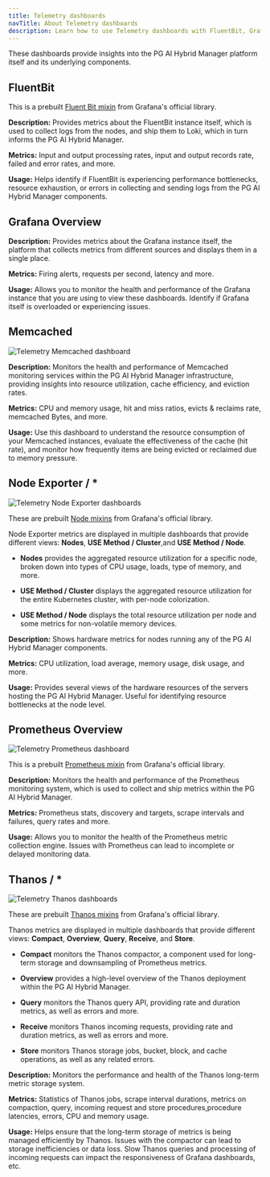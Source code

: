 ```yaml
---
title: Telemetry dashboards
navTitle: About Telemetry dashboards
description: Learn how to use Telemetry dashboards with FluentBit, Grafana, Memcached, Node, and Prometheus to monitor the PG AI Hybrid Manager platform.
---
```


These dashboards provide insights into the PG AI Hybrid Manager platform itself and its underlying components.

## FluentBit

This is a prebuilt [Fluent Bit mixin](https://docs.fluentbit.io/manual/administration/monitoring#grafana-dashboard-and-alerts) from Grafana's official library. 

**Description:** Provides metrics about the FluentBit instance itself, which is used to collect logs from the nodes, and ship them to Loki, which in turn informs the PG AI Hybrid Manager.

**Metrics:** Input and output processing rates, input and output records rate, failed and error rates, and more.

**Usage:** Helps identify if FluentBit is experiencing performance bottlenecks, resource exhaustion, or errors in collecting and sending logs from the PG AI Hybrid Manager components.

[no data]: #

## Grafana Overview

**Description:** Provides metrics about the Grafana instance itself, the platform that collects metrics from different sources and displays them in a single place.

**Metrics:** Firing alerts, requests per second, latency and more.

**Usage:** Allows you to monitor the health and performance of the Grafana instance that you are using to view these dashboards. Identify if Grafana itself is overloaded or experiencing issues.

## Memcached

![Telemetry Memcached dashboard](../../../../images/telemetry_memcached_dashboard.png)

**Description:** Monitors the health and performance of Memcached monitoring services within the PG AI Hybrid Manager infrastructure, providing insights into resource utilization, cache efficiency, and eviction rates. 

**Metrics:** CPU and memory usage, hit and miss ratios, evicts & reclaims rate, memcached Bytes, and more.

**Usage:** Use this dashboard to understand the resource consumption of your Memcached instances, evaluate the effectiveness of the cache (hit rate), and monitor how frequently items are being evicted or reclaimed due to memory pressure.

## Node Exporter / \*

![Telemetry Node Exporter dashboards](../../../../images/telemetry_node_dashboard.png)

These are prebuilt [Node mixins](https://github.com/prometheus/node_exporter/blob/master/docs/node-mixin/README.md) from Grafana's official library.

Node Exporter metrics are displayed in multiple dashboards that provide different views: **Nodes**, **USE Method / Cluster**,and **USE Method / Node**. 

-   **Nodes** provides the aggregated resource utilization for a specific node, broken down into types of CPU usage, loads, type of memory, and more.

-   **USE Method / Cluster** displays the aggregated resource utilization for the entire Kubernetes cluster, with per-node colorization.

-   **USE Method / Node** displays the total resource utilization per node and some metrics for non-volatile memory devices. 

**Description:** Shows hardware metrics for nodes running any of the PG AI Hybrid Manager components.

**Metrics:** CPU utilization, load average, memory usage, disk usage, and more.

**Usage:** Provides several views of the hardware resources of the servers hosting the PG AI Hybrid Manager. Useful for identifying resource bottlenecks at the node level.

## Prometheus Overview

![Telemetry Prometheus dashboard](../../../../images/telemetry_prometheus_dashboard.png)

This is a prebuilt [Prometheus mixin](https://github.com/prometheus/prometheus/tree/main/documentation/prometheus-mixin) from Grafana's official library.

**Description:** Monitors the health and performance of the Prometheus monitoring system,  which is used to collect and ship metrics within the PG AI Hybrid Manager.

**Metrics:** Prometheus stats, discovery and targets, scrape intervals and failures, query rates and more.

**Usage:** Allows you to monitor the health of the Prometheus metric collection engine. Issues with Prometheus can lead to incomplete or delayed monitoring data.

## Thanos / \*

![Telemetry Thanos dashboards](../../../../images/telemetry_thanos_dashboard.png)

These are prebuilt [Thanos mixins](https://github.com/thanos-io/thanos/blob/main/mixin/README.md) from Grafana's official library.

Thanos metrics are displayed in multiple dashboards that provide different views: **Compact**, **Overview**, **Query**, **Receive**, and **Store**.

-   **Compact** monitors the Thanos compactor, a component used for long-term storage and downsampling of Prometheus metrics. 

-   **Overview** provides a high-level overview of the Thanos deployment within the PG AI Hybrid Manager.

-   **Query** monitors the Thanos query API, providing rate and duration metrics, as well as errors and more.

-   **Receive** monitors Thanos incoming requests, providing rate and duration metrics, as well as errors and more.

-   **Store** monitors Thanos storage jobs, bucket, block, and cache operations, as well as any related errors.

**Description:** Monitors the performance and health of the Thanos long-term metric storage system.

**Metrics:** Statistics of Thanos jobs, scrape interval durations, metrics on compaction, query, incoming request and store procedures,procedure latencies, errors, CPU and memory usage.

**Usage:** Helps ensure that the long-term storage of metrics is being managed efficiently by Thanos. Issues with the compactor can lead to storage inefficiencies or data loss. Slow Thanos queries and processing of incoming requests can impact the responsiveness of Grafana dashboards, etc.
